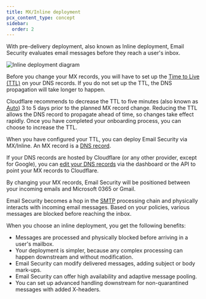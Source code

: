 ```yaml
---
title: MX/Inline deployment
pcx_content_type: concept
sidebar:
  order: 2
---
```


With pre-delivery deployment, also known as Inline deployment, Email Security evaluates email messages before they reach a user's inbox.

![Inline deployment diagram](~/assets/images/email-security/deployment/inline-setup/CF_A1S_Deployment_Inline_Diagrams.png)

Before you change your MX records, you will have to set up the [Time to Live (TTL)](/dns/manage-dns-records/reference/ttl/) on your DNS records. If you do not set up the TTL, the DNS propagation will take longer to happen. 

Cloudflare recommends to decrease the TTL to five minutes (also known as [Auto](/dns/manage-dns-records/reference/ttl/#proxied-records)) 3 to 5 days prior to the planned MX record change. Reducing the TTL allows the DNS record to propagate ahead of time, so changes take effect rapidly. Once you have completed your onboarding process, you can choose to increase the TTL.

When you have configured your TTL, you can deploy Email Security via MX/Inline. An MX record is a [DNS record](/dns/manage-dns-records/). 

If your DNS records are hosted by Cloudflare (or any other provider, except for Google), you can [edit your DNS records](/dns/manage-dns-records/how-to/create-dns-records/#edit-dns-records) via the dashboard or the API to point your MX records to Cloudflare.

By changing your MX records, Email Security will be positioned between your incoming emails and Microsoft 0365 or Gmail.

Email Security becomes a hop in the [SMTP](https://www.cloudflare.com/en-gb/learning/email-security/what-is-smtp/) processing chain and physically interacts with incoming email messages. Based on your policies, various messages are blocked before reaching the inbox.

When you choose an inline deployment, you get the following benefits:

- Messages are processed and physically blocked before arriving in a user's mailbox.
- Your deployment is simpler, because any complex processing can happen downstream and without modification.
- Email Security can modify delivered messages, adding subject or body mark-ups.
- Email Security can offer high availability and adaptive message pooling.
- You can set up advanced handling downstream for non-quarantined messages with added X-headers.